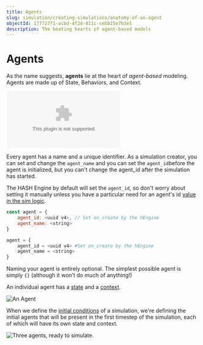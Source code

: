 ```yaml
---
title: Agents
slug: simulation/creating-simulations/anatomy-of-an-agent
objectId: 177727f1-acbd-4f2d-811c-cebb25e7b3e5
description: The beating hearts of agent-based models
---
```


# Agents

As the name suggests, **agents** lie at the heart of _agent_-_based_ modeling. Agents are made up of State, Behaviors, and Context.

<Embed
  url="https://youtu.be/PTW6R-PrT38"
  caption="Anatomy of an Agent"
  type="youtube"
/>

Every agent has a name and a unique identifier. As a simulation creator, you can set and change the `agent_name` and you can set the `agent_id`before the agent is initialized, but you can't change the agent_id after the simulation has started.

<Hint style="info">

The HASH Engine by default will set the `agent_id`, so don't worry about setting it manually unless you have a particular need for an agent's id [value in the sim logic](/docs/simulation/creating-simulations/libraries/hash/agent#generateagentid).

</Hint>

<Tabs>
<Tab title="JavaScript" >

```javascript
const agent = {
    agent_id: <uuid v4>, // Set on_create by the hEngine
    agent_name: <string>
}
```

</Tab >

<Tab title="Python" >

```python
agent = {
    agent_id = <uuid v4> #Set on_create by the hEngine
    agent_name = <string>
}
```

</Tab>
</Tabs>

Naming your agent is entirely optional. The simplest possible agent is simply `{}` \(although it won't do much of anything!\)

An individual agent has a [state](/docs/simulation/creating-simulations/anatomy-of-an-agent/state) and a [context](/docs/simulation/creating-simulations/anatomy-of-an-agent/context).

![An Agent](https://cdn-us1.hash.ai/site/docs/image%20%2814%29.png)

When we define the [initial conditions](/docs/simulation/creating-simulations/anatomy-of-an-agent/initial-state) of a simulation, we're defining the initial agents that will be present in the first timestep of the simulation, each of which will have its own state and context.

![Three agents, ready to simulate.](https://cdn-us1.hash.ai/site/docs/image%20%2813%29.png)
